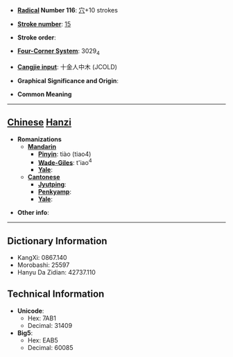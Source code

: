 * '''[[Wiktionary:Chinese radical index| Radical]] Number 116''': [[Wiktionary:Chinese radical index 穴|穴]]+10 strokes

* '''[[Wiktionary:Chinese total strokes index|Stroke number]]''': [[Wiktionary:Chinese total strokes index 15|15]]

* '''Stroke order''': 

* '''[[Wiktionary:Chinese four corner index|Four-Corner System]]''': 3029<sub>4</sub>

* '''[[Wiktionary:Chinese Cangjie index|Cangjie input]]''': 十金人中木 (JCOLD)

* '''Graphical Significance and Origin''': 

* '''Common Meaning'''

----

== [[Chinese]] [[Hanzi]] ==

* '''Romanizations'''
** '''[[Mandarin]]'''
*** '''[[Pinyin]]''': tiào (tiao4)
*** '''[[Wade-Giles]]''': t'iao<sup>4</sup>
*** '''[[Yale]]''': 
** '''[[Cantonese]]'''
*** '''[[Jyutping]]''':
*** '''[[Penkyamp]]''': 
*** '''[[Yale]]''': 

* '''Other info''': 

----

== Dictionary Information ==

* KangXi: 0867.140
* Morobashi: 25597
* Hanyu Da Zidian: 42737.110

== Technical Information ==

* '''Unicode''':
** Hex: 7AB1
** Decimal: 31409
* '''Big5''':
** Hex: EAB5
** Decimal: 60085